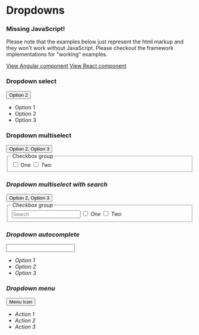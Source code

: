 
<Meta title="Components/Dropdown" />

<style>{
  `
    .popover {
    visibility: visible;
    opacity: 1;
    margin-top:4px !important;
  }
`}
</style>

# Dropdowns

<div role="alert" class="info mb-7 mt-5">
  <main>
    <h3>Missing JavaScript!</h3>
    <p>
      Please note that the examples below just represent the html markup and they won't work without JavaScript. Please checkout the framework implementations for "working" examples.
    </p>
  </main>
  <footer>
    <a target="_blank" href="./../angular/?path=/docs/components-dropdown--select">View Angular component</a>
    <a target="_blank" href="./../react/?path=/docs/components-dropdown--dropdown">View React component</a>
  </footer>
</div>

### Dropdown select
<Canvas>
  <div style={{height: '300px'}}>
    <button type="button" aria-haspopup="listbox">Option 2</button>
    <ul role="listbox" class="popover" aria-activedescendant="option_2" tabIndex="-1">
      <li id="option_1" role="option">Option 1</li>
      <li id="option_2" role="option" aria-selected>Option 2</li>
      <li id="option_3" role="option">Option 3</li>
    </ul>
  </div>
</Canvas>

### Dropdown multiselect
<Canvas>
  <div style={{height: '300px'}}>
    <button type="button" aria-haspopup="listbox">Option 2, Option 3</button>
    <fieldset aria-describedby="checkboxGroupHelp" role="listbox" class="popover" tabIndex="-1" aria-multiselectable="true">
      <legend class="sr-only">Checkbox group</legend>
      <label class="form-control" role="option">
        <input required type="checkbox" />
        <span>One</span>
        <i/>
      </label>
      <label class="form-control" role="option">
        <input required type="checkbox" required />
        <span>Two</span>
        <i/>
      </label>
    </fieldset>
  </div>
</Canvas>

### Dropdown multiselect with search
<Canvas>
  <div style={{height: '300px'}}>
    <button type="button" aria-haspopup="listbox">Option 2, Option 3</button>
    <fieldset aria-describedby="checkboxGroupHelp" role="listbox" class="popover" tabIndex="-1" aria-multiselectable="true">
      <input type="text" placeholder="Search" class="rounded-0 rounded-top border-0 border-bottom border-info"/>
      <legend class="sr-only">Checkbox group</legend>
      <label class="form-control" role="option">
        <input required type="checkbox" />
        <span>One</span>
        <i/>
      </label>
      <label class="form-control" role="option">
        <input required type="checkbox" required />
        <span>Two</span>
        <i/>
      </label>
    </fieldset>
  </div>
</Canvas>

### Dropdown autocomplete
<Canvas>
  <div style={{height: '300px'}}>
    <input type="text"
           role="combobox"
           aria-expanded="true"
           aria-autocomplete="list"
           aria-controls="autocompleteListbox"
           class="dropdown-menu"/>
    <ul id="autocompleteListbox" role="listbox" class="popover" tabIndex="-1">
      <li id="option_1" role="option">Option 1</li>
      <li id="option_2" role="option">Option 2</li>
      <li id="option_3" role="option">Option 3</li>
    </ul>
  </div>
</Canvas>

### Dropdown menu
<Canvas>
  <div style={{height: '300px'}}>
    <button type="button"
            role="button"
            aria-expanded="true"
            aria-haspopup="menu"
            aria-controls="drownMenu"
            class="dropdown-menu">Menu Icon</button>
    <ul id="dropdownMenu" role="menu" class="popover" tabIndex="-1">
      <li id="option_1" role="menuitem">Action 1</li>
      <li id="option_2" role="menuitem">Action 2</li>
      <li id="option_3" role="menuitem">Action 3</li>
    </ul>
  </div>
</Canvas>

